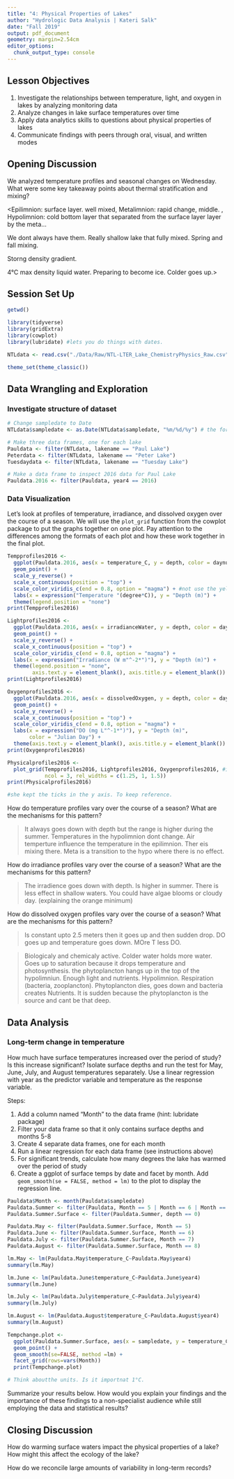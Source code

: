 ```yaml
---
title: "4: Physical Properties of Lakes"
author: "Hydrologic Data Analysis | Kateri Salk"
date: "Fall 2019"
output: pdf_document
geometry: margin=2.54cm
editor_options: 
  chunk_output_type: console
---
```


## Lesson Objectives
1. Investigate the relationships between temperature, light, and oxygen in lakes by analyzing monitoring data
2. Analyze changes in lake surface temperatures over time
3. Apply data analytics skills to questions about physical properties of lakes
4. Communicate findings with peers through oral, visual, and written modes

## Opening Discussion
We analyzed temperature profiles and seasonal changes on Wednesday. What were some key takeaway points about thermal stratification and mixing?

<Epilimnion: surface layer. well mixed, Metalimnion: rapid change, middle. , Hypolimnion: cold bottom layer that separated from the surface layer layer by the meta...

We dont always have them. Really shallow lake that fully mixed. Spring and fall mixing.

Storng density gradient.

4°C max density liquid water. Preparing to become ice. Colder goes up.>

## Session Set Up
```r
getwd()

library(tidyverse)
library(gridExtra)
library(cowplot)
library(lubridate) #lets you do things with dates.

NTLdata <- read.csv("./Data/Raw/NTL-LTER_Lake_ChemistryPhysics_Raw.csv")

theme_set(theme_classic())

```

## Data Wrangling and Exploration

### Investigate structure of dataset

```r
# Change sampledate to Date
NTLdata$sampledate <- as.Date(NTLdata$sampledate, "%m/%d/%y") # the format it comes in

# Make three data frames, one for each lake
Pauldata <- filter(NTLdata, lakename == "Paul Lake")
Peterdata <- filter(NTLdata, lakename == "Peter Lake")
Tuesdaydata <- filter(NTLdata, lakename == "Tuesday Lake")

# Make a data frame to inspect 2016 data for Paul Lake
Pauldata.2016 <- filter(Pauldata, year4 == 2016)

```

### Data Visualization

Let's look at profiles of temperature, irradiance, and dissolved oxygen over the course of a season. We will use the `plot_grid` function from the cowplot package to put the graphs together on one plot. Pay attention to the differences among the formats of each plot and how these work together in the final plot. 

```r
Tempprofiles2016 <- 
  ggplot(Pauldata.2016, aes(x = temperature_C, y = depth, color = daynum)) +
  geom_point() +
  scale_y_reverse() +
  scale_x_continuous(position = "top") +
  scale_color_viridis_c(end = 0.8, option = "magma") + #not use the yellow (you can specify end and start colors)
  labs(x = expression("Temperature "(degree*C)), y = "Depth (m)") +
  theme(legend.position = "none")
print(Tempprofiles2016)

Lightprofiles2016 <- 
  ggplot(Pauldata.2016, aes(x = irradianceWater, y = depth, color = daynum)) +
  geom_point() +
  scale_y_reverse() +
  scale_x_continuous(position = "top") +
  scale_color_viridis_c(end = 0.8, option = "magma") +
  labs(x = expression("Irradiance (W m"^-2*")"), y = "Depth (m)") +
  theme(legend.position = "none", 
        axis.text.y = element_blank(), axis.title.y = element_blank())
print(Lightprofiles2016)

Oxygenprofiles2016 <- 
  ggplot(Pauldata.2016, aes(x = dissolvedOxygen, y = depth, color = daynum)) +
  geom_point() +
  scale_y_reverse() +
  scale_x_continuous(position = "top") +
  scale_color_viridis_c(end = 0.8, option = "magma") +
  labs(x = expression("DO (mg L"^-1*")"), y = "Depth (m)", 
       color = "Julian Day") +
  theme(axis.text.y = element_blank(), axis.title.y = element_blank())
print(Oxygenprofiles2016)

Physicalprofiles2016 <- 
  plot_grid(Tempprofiles2016, Lightprofiles2016, Oxygenprofiles2016, #int he cow package
            ncol = 3, rel_widths = c(1.25, 1, 1.5))
print(Physicalprofiles2016)

#she kept the ticks in the y axis. To keep reference.
```

How do temperature profiles vary over the course of a season? What are the mechanisms for this pattern?

> It always goes down with depth but the range is higher during the summer. Temperatures in the hypolimnion dont change. Air temperture influence the temperature in the epilimnion. Ther eis mixing there. Meta is a transition to the hypo where there is no effect.

How do irradiance profiles vary over the course of a season? What are the mechanisms for this pattern?

> The irradience goes down with depth. Is higher in summer. There is less effect in shallow waters. You could have algae blooms or cloudy day. (explaining the orange minimum)

How do dissolved oxygen profiles vary over the course of a season? What are the mechanisms for this pattern?

> Is constant upto 2.5 meters then it goes up and then sudden drop. DO goes up and temperature goes down. MOre T less DO.

>Biologicaly and chemicaly active.
>Colder water holds more water. 
> Goes up to saturation because it drops temperature and photosynthesis. the phytoplancton hangs up in the top of the hypolimniun. Enough light and nutrients.
>Hypolimnion. Respiration (bacteria, zooplancton). Phytoplancton dies, goes down and bacteria creates Nutrients. It is sudden because the phytoplancton is the source and cant be that deep.

## Data Analysis

### Long-term change in temperature
How much have surface temperatures increased over the period of study? Is this increase significant? Isolate surface depths and run the test for May, June, July, and August temperatures separately. Use a linear regression with year as the predictor variable and temperature as the response variable.

Steps: 

1. Add a column named "Month" to the data frame (hint: lubridate package)
2. Filter your data frame so that it only contains surface depths and months 5-8
3. Create 4 separate data frames, one for each month
4. Run a linear regression for each data frame (see instructions above)
5. For significant trends, calculate how many degrees the lake has warmed over the period of study
5. Create a ggplot of surface temps by date and facet by month. Add `geom_smooth(se = FALSE, method = lm)` to the plot to display the regression line.

```r
Pauldata$Month <- month(Pauldata$sampledate)
Pauldata.Summer <- filter(Pauldata, Month == 5 | Month == 6 | Month == 7 | Month == 8)
Pauldata.Summer.Surface <- filter(Pauldata.Summer, depth == 0)

Pauldata.May <- filter(Pauldata.Summer.Surface, Month == 5)
Pauldata.June <- filter(Pauldata.Summer.Surface, Month == 6)
Pauldata.July <- filter(Pauldata.Summer.Surface, Month == 7)
Pauldata.August <- filter(Pauldata.Summer.Surface, Month == 8)

lm.May <- lm(Pauldata.May$temperature_C~Pauldata.May$year4)
summary(lm.May)

lm.June <- lm(Pauldata.June$temperature_C~Pauldata.June$year4)
summary(lm.June)

lm.July <- lm(Pauldata.July$temperature_C~Pauldata.July$year4)
summary(lm.July)

lm.August <- lm(Pauldata.August$temperature_C~Pauldata.August$year4)
summary(lm.August)

Tempchange.plot <-
  ggplot(Pauldata.Summer.Surface, aes(x = sampledate, y = temperature_C)) +
  geom_point() +
  geom_smooth(se=FALSE, method =lm) +
  facet_grid(rows=vars(Month))
  print(Tempchange.plot)

# Think aboutthe units. Is it importnat 1°C.

```

Summarize your results below. How would you explain your findings and the importance of these findings to a non-specialist audience while still employing the data and statistical results?

>

## Closing Discussion
How do warming surface waters impact the physical properties of a lake? How might this affect the ecology of the lake?

How do we reconcile large amounts of variability in long-term records?
